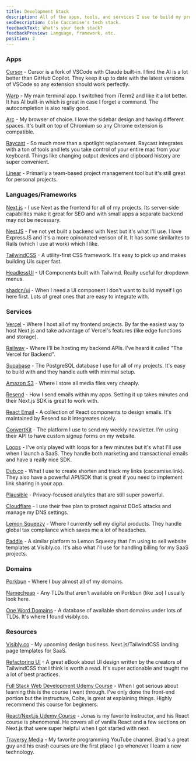 ```yaml
---
title: Development Stack
description: All of the apps, tools, and services I use to build my projects.
seoDescription: Cole Caccamise's tech stack.
feedbackText: What's your tech stack?
feedbackPreview: Language, framework, etc.
position: 2
---
```


### Apps

[Cursor](https://caccamise.link/cursor) - Cursor is a fork of VSCode with Claude built-in. I find the AI is a lot better than GitHub Copilot. They keep it up to date with the latest versions of VSCode so any extension should work perfectly.

[Warp](https://caccamise.link/warp) - My main terminal app. I switched from iTerm2 and like it a lot better. It has AI built-in which is great in case I forget a command. The autocompletion is also really good.

[Arc](https://caccamise.link/arc) - My browser of choice. I love the sidebar design and having different spaces. It's built on top of Chromium so any Chrome extension is compatible.

[Raycast](https://raycast.com/?via=cole) - So much more than a spotlight replacement. Raycast integrates with a ton of tools and lets you take control of your entire mac from your keyboard. Things like changing output devices and clipboard history are super convenient.

[Linear](https://linear.app) - Primarily a team-based project management tool but it's still great for personal projects.

### Languages/Frameworks

[Next.js](https://nextjs.org) - I use Next as the frontend for all of my projects. Its server-side capabilites make it great for SEO and with small apps a separate backend may not be necessary.

[NestJS](https://nestjs.com) - I've not yet built a backend with Nest but it's what I'll use. I love ExpressJS and it's a more opinonated verison of it. It has some similarites to Rails (which I use at work) which I like.

[TailwindCSS](https://tailwindcss.com) - A utility-first CSS framework. It's easy to pick up and makes building UIs super fast.

[HeadlessUI](https://headlessui.com) - UI Components built with Tailwind. Really useful for dropdown menus.

[shadcn/ui](https://ui.shadcn.com) - When I need a UI component I don't want to build myself I go here first. Lots of great ones that are easy to integrate with.

### Services

[Vercel](https://vercel.com) - Where I host all of my frontend projects. By far the easiest way to host Next.js and take advantage of Vercel's features (like edge functions and storage).

[Railway](https://caccamise.link/railway) - Where I'll be hosting my backend APIs. I've heard it called "The Vercel for Backend".

[Supabase](https://supabase.com) - The PostgreSQL database I use for all of my projects. It's easy to build with and they handle auth with minimal setup.

[Amazon S3](https://aws.amazon.com/s3) - Where I store all media files very cheaply.

[Resend](https://resend.com) - How I send emails within my apps. Setting it up takes minutes and their Next.js SDK is great to work with.

[React Email](https://react.email) - A collection of React components to design emails. It's maintained by Resend so it integreates nicely.

[ConvertKit](https://convertkit.com) - The platform I use to send my weekly newsletter. I'm using their API to have custom signup forms on my website.

[Loops](https://loops.so) - I've only played with loops for a few minutes but it's what I'll use when I launch a SaaS. They handle both marketing and transactional emails and have a really nice SDK.

[Dub.co](https://caccamise.link/dub) - What I use to create shorten and track my links (<Link href='https://caccamise.link/'>caccamise.link</Link>). They also have a powerful API/SDK that is great if you need to implement link sharing in your app.

[Plausible](https://plausible.io) - Privacy-focused analytics that are still super powerful.

[Cloudflare](https://cloudflare.com) - I use their free plan to protect against DDoS attacks and manage my DNS settings.

[Lemon Squeezy](https://lemonsqueezy.com) - Where I currently sell my digital products. They handle global tax compliance which saves me a lot of headaches.

[Paddle](https://paddle.com) - A similar platform to Lemon Squeezy that I'm using to sell website templates at <Link href='https://caccamise.link/visibly'>Visibly.co</Link>. It's also what I'll use for handling billing for my SaaS projects.

### Domains

[Porkbun](https://porkbun.com) - Where I buy almost all of my domains.

[Namecheap](https://namecheap.com) - Any TLDs that aren't available on Porkbun (like .so) I usually look here.

[One Word Domains](https://caccamise.link/domains) - A database of available short domains under lots of TLDs. It's where I found <Link href='https://caccamise.link/visibly'>visibly.co</Link>.

### Resources

[Visibly.co](https://caccamise.link/visibly) - My upcoming design business. Next.js/TailwindCSS landing page templates for SaaS.

[Refactoring UI](https://www.refactoringui.com) - A great eBook about UI design written by the creators of TailwindCSS that I think is worth a read. It's super actionable and taught me a lot of best practices.

[Full Stack Web Development Udemy Course](https://www.udemy.com/course/the-web-developer-bootcamp/?couponCode=LEARNNOWPLANS) - When I got serious about learning this is the course I went through. I've only done the front-end portion but the instructure, Colte, is great at explaining things. Highly recommend this course for beginners.

[React/Next.js Udemy Course](https://www.udemy.com/course/the-ultimate-react-course) - Jonas is my favorite instructor, and his React course is phenomenal. He covers all of vanilla React and a few sections on Next.js that were super helpful when I got started with next.

[Traversy Media](https://www.youtube.com/@TraversyMedia) - My favorite programming YouTube channel. Brad's a great guy and his crash courses are the first place I go whenever I learn a new technology.
